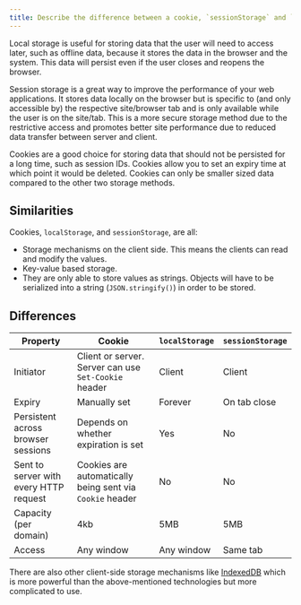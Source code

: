 ```yaml
---
title: Describe the difference between a cookie, `sessionStorage` and `localStorage`.
---
```


Local storage is useful for storing data that the user will need to access later, such as offline data, because it stores the data in the browser and the system. This data will persist even if the user closes and reopens the browser. 

Session storage is a great way to improve the performance of your web applications. It stores data locally on the browser but is specific to (and only accessible by) the respective site/browser tab and is only available while the user is on the site/tab. This is a more secure storage method due to the restrictive access and promotes better site performance due to reduced data transfer between server and client. 

Cookies are a good choice for storing data that should not be persisted for a long time, such as session IDs. Cookies allow you to set an expiry time at which point it would be deleted. Cookies can only be smaller sized data compared to the other two storage methods.

## Similarities

Cookies, `localStorage`, and `sessionStorage`, are all:

- Storage mechanisms on the client side. This means the clients can read and modify the values.
- Key-value based storage.
- They are only able to store values as strings. Objects will have to be serialized into a string (`JSON.stringify()`) in order to be stored.

## Differences

| Property | Cookie | `localStorage` | `sessionStorage` |
| --- | --- | --- | --- |
| Initiator | Client or server. Server can use `Set-Cookie` header | Client | Client |
| Expiry | Manually set | Forever | On tab close |
| Persistent across browser sessions | Depends on whether expiration is set | Yes | No |
| Sent to server with every HTTP request | Cookies are automatically being sent via `Cookie` header | No | No |
| Capacity (per domain) | 4kb | 5MB | 5MB |
| Access | Any window | Any window | Same tab |

There are also other client-side storage mechanisms like [IndexedDB](https://developer.mozilla.org/en-US/docs/Web/API/IndexedDB_API) which is more powerful than the above-mentioned technologies but more complicated to use.
